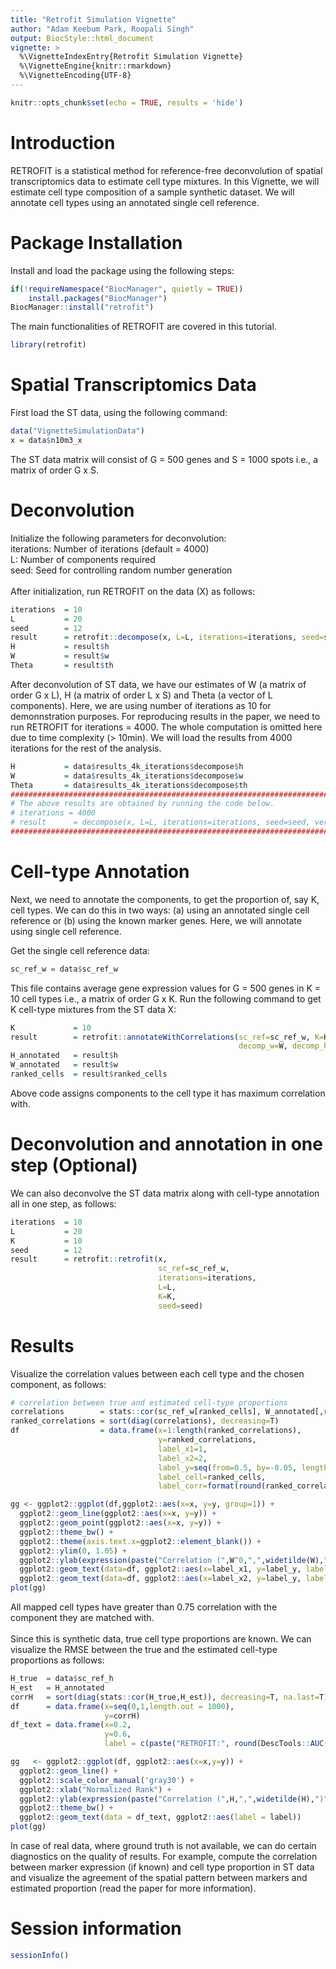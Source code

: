 ```yaml
---
title: "Retrofit Simulation Vignette"
author: "Adam Keebum Park, Roopali Singh"
output: BiocStyle::html_document
vignette: >
  %\VignetteIndexEntry{Retrofit Simulation Vignette}
  %\VignetteEngine{knitr::rmarkdown}
  %\VignetteEncoding{UTF-8}
---
```


```r
knitr::opts_chunk$set(echo = TRUE, results = 'hide')
```

# Introduction

RETROFIT is a statistical method for reference-free deconvolution of spatial transcriptomics data to estimate cell type mixtures. In this Vignette, we will estimate cell type composition of a sample synthetic dataset. We will annotate cell types using an annotated single cell reference.

# Package Installation

Install and load the package using the following steps:
```r
if(!requireNamespace("BiocManager", quietly = TRUE))
    install.packages("BiocManager")
BiocManager::install("retrofit")
```

The main functionalities of RETROFIT are covered in this tutorial.
```r
library(retrofit)
```

# Spatial Transcriptomics Data

First load the ST data, using the following command:
```r
data("VignetteSimulationData")
x = data$n10m3_x
```
The ST data matrix will consist of G = 500 genes and S = 1000 spots i.e., a matrix of order G x S.

# Deconvolution

Initialize the following parameters for deconvolution:\
iterations: Number of iterations (default = 4000)\
L: Number of components required\
seed: Seed for controlling random number generation\
\
After initialization, run RETROFIT on the data (X) as follows:
```r
iterations  = 10
L           = 20
seed        = 12
result      = retrofit::decompose(x, L=L, iterations=iterations, seed=seed, verbose=TRUE)
H           = result$h
W           = result$w
Theta       = result$th
```
After deconvolution of ST data, we have our estimates of W (a matrix of order G x L), H (a matrix of order L x S) and Theta (a vector of L components). Here, we are using number of iterations as 10 for demonnstration purposes. For reproducing results in the paper, we need to run RETROFIT for iterations = 4000. The whole computation is omitted here due to time complexity (> 10min). We will load the results from 4000 iterations for the rest of the analysis.

```r
H           = data$results_4k_iterations$decompose$h
W           = data$results_4k_iterations$decompose$w
Theta       = data$results_4k_iterations$decompose$th
################################################################################
# The above results are obtained by running the code below.
# iterations = 4000
# result      = decompose(x, L=L, iterations=iterations, seed=seed, verbose=TRUE)
################################################################################
```

# Cell-type Annotation

Next, we need to annotate the components, to get the proportion of, say K, cell types. We can do this in two ways: (a) using an annotated single cell reference or (b) using the known marker genes. Here, we will annotate using single cell reference.

Get the single cell reference data:
```r
sc_ref_w = data$sc_ref_w
```

This file contains average gene expression values for G = 500 genes in K = 10 cell types i.e., a matrix of order G x K. Run the following command to get K cell-type mixtures from the ST data X:
```r
K             = 10
result        = retrofit::annotateWithCorrelations(sc_ref=sc_ref_w, K=K, 
                                                   decomp_w=W, decomp_h=H)
H_annotated   = result$h
W_annotated   = result$w
ranked_cells  = result$ranked_cells
```
Above code assigns components to the cell type it has maximum correlation with.

# Deconvolution and annotation in one step (Optional)

We can also deconvolve the ST data matrix along with cell-type annotation all in one step, as follows:
```r
iterations  = 10
L           = 20
K           = 10 
seed        = 12 
result      = retrofit::retrofit(x, 
                                 sc_ref=sc_ref_w,
                                 iterations=iterations, 
                                 L=L, 
                                 K=K,
                                 seed=seed)
```

# Results 

Visualize the correlation values between each cell type and the chosen component, as follows:
```r
# correlation between true and estimated cell-type proportions
correlations        = stats::cor(sc_ref_w[ranked_cells], W_annotated[,ranked_cells])
ranked_correlations = sort(diag(correlations), decreasing=T)
df                  = data.frame(x=1:length(ranked_correlations), 
                                 y=ranked_correlations, 
                                 label_x1=1, 
                                 label_x2=2, 
                                 label_y=seq(from=0.5, by=-0.05, length.out=10),
                                 label_cell=ranked_cells,
                                 label_corr=format(round(ranked_correlations, digits=4)))

gg <- ggplot2::ggplot(df,ggplot2::aes(x=x, y=y, group=1)) + 
  ggplot2::geom_line(ggplot2::aes(x=x, y=y)) + 
  ggplot2::geom_point(ggplot2::aes(x=x, y=y)) + 
  ggplot2::theme_bw() + 
  ggplot2::theme(axis.text.x=ggplot2::element_blank()) +
  ggplot2::ylim(0, 1.05) +
  ggplot2::ylab(expression(paste("Correlation (",W^0,",",widetilde(W),")"))) +
  ggplot2::geom_text(data=df, ggplot2::aes(x=label_x1, y=label_y, label=label_corr), size=4, hjust=0) +
  ggplot2::geom_text(data=df, ggplot2::aes(x=label_x2, y=label_y, label=label_cell), size=4, hjust=0)
plot(gg)
```
All mapped cell types have greater than 0.75 correlation with the component they are matched with.\
\
Since this is synthetic data, true cell type proportions are known. We can visualize the RMSE between the true and the estimated cell-type proportions as follows:
```r
H_true  = data$sc_ref_h
H_est   = H_annotated
corrH   = sort(diag(stats::cor(H_true,H_est)), decreasing=T, na.last=T)
df      = data.frame(x=seq(0,1,length.out = 1000), 
                     y=corrH)
df_text = data.frame(x=0.2,
                     y=0.6,
                     label = c(paste("RETROFIT:", round(DescTools::AUC(x=seq(0,1,length.out = 1000), y=corrH),digits=3))))

gg   <- ggplot2::ggplot(df, ggplot2::aes(x=x,y=y)) +
  ggplot2::geom_line() + 
  ggplot2::scale_color_manual('gray30') + 
  ggplot2::xlab("Normalized Rank") +
  ggplot2::ylab(expression(paste("Correlation (",H,",",widetilde(H),")"))) +
  ggplot2::theme_bw() +
  ggplot2::geom_text(data = df_text, ggplot2::aes(label = label)) 
plot(gg)
```

In case of real data, where ground truth is not available, we can do certain diagnostics on the quality of results. For example, compute the correlation between marker expression (if known) and cell type proportion in ST data and visualize the agreement of the spatial pattern between markers and estimated proportion (read the paper for more information).

# Session information

```r
sessionInfo()
```
